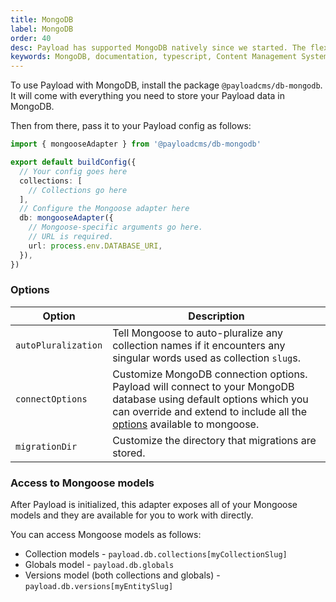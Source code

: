 ```yaml
---
title: MongoDB
label: MongoDB
order: 40
desc: Payload has supported MongoDB natively since we started. The flexible nature of MongoDB lends itself well to Payload's powerful fields.
keywords: MongoDB, documentation, typescript, Content Management System, cms, headless, javascript, node, react, express
---
```


To use Payload with MongoDB, install the package `@payloadcms/db-mongodb`. It will come with everything you need to store your Payload data in MongoDB.

Then from there, pass it to your Payload config as follows:

```ts
import { mongooseAdapter } from '@payloadcms/db-mongodb'

export default buildConfig({
  // Your config goes here
  collections: [
    // Collections go here
  ],
  // Configure the Mongoose adapter here
  db: mongooseAdapter({
    // Mongoose-specific arguments go here.
    // URL is required.
    url: process.env.DATABASE_URI,
  }),
})
```

### Options

| Option                | Description                                                                                                                                                                                                                                                  |
| --------------------- | ------------------------------------------------------------------------------------------------------------------------------------------------------------------------------------------------------------------------------------------------------------ |
| `autoPluralization`   | Tell Mongoose to auto-pluralize any collection names if it encounters any singular words used as collection `slug`s.  |
| `connectOptions`      | Customize MongoDB connection options. Payload will connect to your MongoDB database using default options which you can override and extend to include all the [options](https://mongoosejs.com/docs/connections.html#options) available to mongoose. |
| `migrationDir`        | Customize the directory that migrations are stored. |

### Access to Mongoose models

After Payload is initialized, this adapter exposes all of your Mongoose models and they are available for you to work with directly.

You can access Mongoose models as follows:

- Collection models - `payload.db.collections[myCollectionSlug]`
- Globals model - `payload.db.globals`
- Versions model (both collections and globals) - `payload.db.versions[myEntitySlug]`